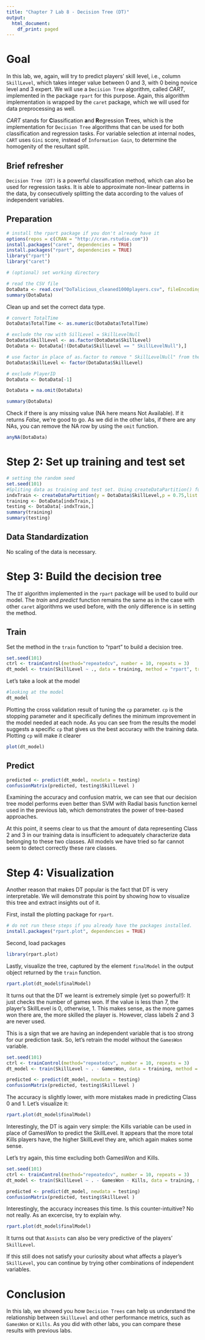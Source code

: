 ```yaml
---
title: "Chapter 7 Lab 8 - Decision Tree (DT)"
output:
  html_document:
    df_print: paged
---
```

# Goal
In this lab, we, again, will try to predict players' skill level, i.e., column `SkillLevel`, which takes integer value between 0 and 3, with 0 being novice level and 3 expert. We will use a `Decision Tree` algorithm, called *CART*, implemented in the package `rpart` for this purpose. Again, this algorithm implementation is wrapped by the `caret` package, which we will used for data preprocessing as well.

*CART* stands for **C**lassification **a**nd **R**egression **T**rees, which is the implementation for `Decision Tree` algorithms that can be used for both classification and regression tasks. For variable selection at internal nodes, `CART` uses `Gini` score, instead of `Information Gain`, to determine the homogenity of the resultant split.

## Brief refresher
`Decision Tree (DT)` is a powerful classification method, which can also be used for regression tasks. It is able to approximate  non-linear patterns in the data, by consecutively splitting the data according to the values of independent variables.

## Preparation

```r
# install the rpart package if you don't already have it
options(repos = c(CRAN = "http://cran.rstudio.com"))
install.packages("caret", dependencies = TRUE)
install.packages("rpart", dependencies = TRUE)
library("rpart")
library("caret")
```

```r
# (optional) set working directory

# read the CSV file
DotaData <- read.csv("DoTalicious_cleaned1000players.csv", fileEncoding="UTF-8-BOM")
summary(DotaData)
```

Clean up and set the correct data type.

```r
# convert TotalTime
DotaData$TotalTime <- as.numeric(DotaData$TotalTime)

# exclude the row with SillLevel = SkillLevelNull
DotaData$SkillLevel <- as.factor(DotaData$SkillLevel)
DotaData <- DotaData[!(DotaData$SkillLevel == " SkillLevelNull"),]

# use factor in place of as.factor to remove " SkillLevelNull" from the list of factors
DotaData$SkillLevel <- factor(DotaData$SkillLevel)

# exclude PlayerID
DotaData <- DotaData[-1]

DotaData = na.omit(DotaData)

summary(DotaData)
```

Check if there is any missing value (NA here means Not Available). If it returns *False*, we're good to go. As we did in the other labs, if there are any NAs, you can remove the NA row by using the `omit` function. 

```r
anyNA(DotaData)
```


# Step 2: Set up training and test set

```r
# setting the random seed
set.seed(101)
#Spliting data as training and test set. Using createDataPartition() function from caret
indxTrain <- createDataPartition(y = DotaData$SkillLevel,p = 0.75,list = FALSE)
training <- DotaData[indxTrain,]
testing <- DotaData[-indxTrain,]
summary(training)
summary(testing)
```

## Data Standardization

No scaling of the data is necessary.

# Step 3: Build the decision tree

The `DT` algorithm implemented in the `rpart` package will be used to build our model. The *train* and *predict* function remains the same as in the case with other `caret` algorithms we used before, with the only difference is in setting the method.

## Train
Set the method in the `train` function to "rpart" to build a decision tree.

```r

set.seed(101)
ctrl <- trainControl(method="repeatedcv", number = 10, repeats = 3)
dt_model <- train(SkillLevel ~ ., data = training, method = "rpart", trControl = ctrl, tuneLength = 20, model=TRUE)
```

Let's take a look at the model 
```r
#looking at the model
dt_model
```

Plotting the cross validation result of tuning the `cp` parameter. `cp` is the stopping parameter and it specifically defines the minimum improvement in the model needed at each node. As you can see from the results the model suggests a specific `cp` that gives us the best accuracy with the training data. Plotting `cp` will make it clearer

```r
plot(dt_model)
```

## Predict

```r
predicted <- predict(dt_model, newdata = testing)
confusionMatrix(predicted, testing$SkillLevel )
```

Examining the accuracy and confusion matrix, we can see that our decision tree model performs even better than SVM with Radial basis function kernel used in the previous lab, which demonstrates the power of tree-based approaches. 

At this point, it seems clear to us that the amount of data representing Class 2 and 3 in our training data is insufficient to adequately characterize data belonging to these two classes. All models we have tried so far cannot seem to detect correctly these rare classes. 

# Step 4: Visualization

Another reason that makes DT popular is the fact that DT is very interpretable. We will demonstrate this point by showing how to visualize this tree and extract insights out of it.

First, install the plotting package for `rpart`. 
```r
# do not run these steps if you already have the packages installed.
install.packages("rpart.plot", dependencies = TRUE)
```

Second, load packages
```r
library(rpart.plot)
```

Lastly, visualize the tree, captured by the element `finalModel` in the output object returned by the `train` function. 
```r
rpart.plot(dt_model$finalModel)

```

It turns out that the DT we learnt is extremely simple (yet so powerful!): It just checks the number of games won. If the value is less than 7, the player's SkillLevel is 0, otherwise, 1. This makes sense, as the more games won there are, the more skilled the player is. However, class labels 2 and 3 are never used.

This is a sign that we are having an independent variable that is too strong for our prediction task. So, let's retrain the model without the `GamesWon` variable.

```r
set.seed(101)
ctrl <- trainControl(method="repeatedcv", number = 10, repeats = 3)
dt_model <- train(SkillLevel ~ . - GamesWon, data = training, method = "rpart", trControl = ctrl, tuneLength = 20, model=TRUE)

predicted <- predict(dt_model, newdata = testing)
confusionMatrix(predicted, testing$SkillLevel )
```

The accuracy is slightly lower, with more mistakes made in predicting Class 0 and 1. Let's visualize it:

```r
rpart.plot(dt_model$finalModel)
```

Interestingly, the DT is again very simple: the Kills variable can be used in place of GamesWon to predict the SkillLevel. It appears that the more total Kills players have, the higher SkillLevel they are, which again makes some sense.

Let's try again, this time excluding both GamesWon and Kills.


```r
set.seed(101)
ctrl <- trainControl(method="repeatedcv", number = 10, repeats = 3)
dt_model <- train(SkillLevel ~ . - GamesWon - Kills, data = training, method = "rpart", trControl = ctrl, tuneLength = 20, model=TRUE)

predicted <- predict(dt_model, newdata = testing)
confusionMatrix(predicted, testing$SkillLevel )
```

Interestingly, the accuracy increases this time. Is this counter-intuitive? No not really. As an excercise, try to explain why.

```r
rpart.plot(dt_model$finalModel)
```
It turns out that `Assists` can also be very predictive of the players' `SkillLevel`.

If this still does not satisfy your curiosity about what affects a player's `SkillLevel`, you can continue by trying other combinations of independent variables.

# Conclusion
In this lab, we showed you how `Decision Trees` can help us understand the relationship between `SkillLevel` and other performance metrics, such as `GamesWon` or `Kills`. As you did with other labs, you can compare these results with previous labs. 
